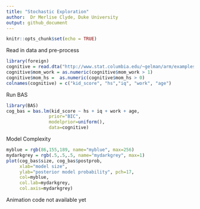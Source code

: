 ```yaml
---
title: "Stochastic Exploration"
author:  Dr Merlise Clyde, Duke University
output: github_document
---
```


```r
knitr::opts_chunk$set(echo = TRUE)
```

Read in data and pre-process
```r
library(foreign)
cognitive = read.dta("http://www.stat.columbia.edu/~gelman/arm/examples/child.iq/kidiq.dta")
cognitive$mom_work = as.numeric(cognitive$mom_work > 1)
cognitive$mom_hs =  as.numeric(cognitive$mom_hs > 0)
colnames(cognitive) = c("kid_score", "hs","iq", "work", "age") 
```
Run BAS

```r
library(BAS)
cog_bas = bas.lm(kid_score ~ hs + iq + work + age,
                prior="BIC",
                modelprior=uniform(),
                data=cognitive)
```

Model Complexity

```r
myblue = rgb(86,155,189, name="myblue", max=256)
mydarkgrey = rgb(.5,.5,.5, name="mydarkgrey", max=1)
plot(cog_bas$size, cog_bas$postprob, 
     xlab="model size", 
     ylab="posterior model probability", pch=17,
     col=myblue,
     col.lab=mydarkgrey,
     col.axis=mydarkgrey)
```

Animation code not available yet
